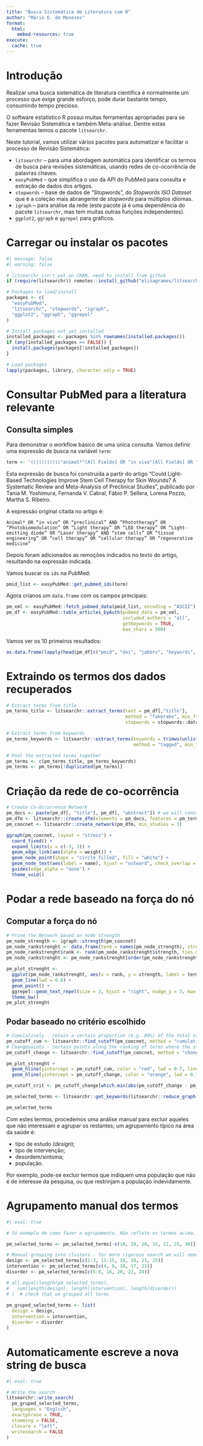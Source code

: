 ```yaml
---
title: "Busca Sistemática de Literatura com R"
author: "Mário O. de Menezes"
format:
  html:
    embed-resources: true
execute: 
  cache: true
---
```




# Introdução

Realizar uma busca sistemática de literatura científica é normalmente um processo que exige grande esforço, pode durar bastante tempo, consumindo tempo precioso.

<!-- dois artigos que apresentam pacotes para isso:
litsearchr: https://besjournals.onlinelibrary.wiley.com/doi/10.1111/2041-210X.13268
METAGEAR: https://besjournals.onlinelibrary.wiley.com/doi/full/10.1111/2041-210X.12472

Acho que devo falar destes dois (e de outros), criando uma boa documentação do processo,
e apresentando ferramentas que podem se complementar. 

Aqui tem uma sequência de lições sobre como usar o litsearchr. 
https://carpentries-incubator.github.io/lc-litsearchr/

A lição 2 é sobre Revisão Sistemática; parece muito interessante.

Outro pacote, citado nessas lições: synthesisr, para importar, organizar e deduplicar citações bibliográficas de múltiplas fontes.


Um pacote que preciso estudar para incorporar nesses processos é o bibliometrix.
Ele parece ter ferramentas muito importantes para Revisão Sistemática também.
-->

O software estatístico R possui muitas ferramentas apropriadas para se fazer Revisão Sistemática e também Meta-análise. Dentre estas ferramentas temos o pacote `litsearchr`.

Neste tutorial, vamos utilizar vários pacotes para automatizar e facilitar o processo de Revisão Sistemática:

* `litsearchr` -- para uma abordagem automática para identificar os termos de busca para revisões sistemáticas, usando redes de co-ocorrência de palavras chaves.
* `easyPubMed` -- que simplifica o uso da API do PubMed para consulta e extração de dados dos artigos.
* `stopwords` -- base de dados de "Stopwords", do _Stopwords ISO Dataset_ que é a coleção mais abrangente de _stopwords_ para múltiplos idiomas.
* `igraph` -- para análise da rede (este pacote já é uma dependência do pacote `litsearchr`, mas tem muitas outras funções independentes).
* `ggplot2`, `ggraph` e `ggrepel` para gráficos.

# Carregar ou instalar os pacotes

```r
#| message: false
#| warning: false

# litsearchr isn't yet on CRAN, need to install from github
if (require(litsearchr)) remotes::install_github("elizagrames/litsearchr", ref = "main")

# Packages to load/install
packages <- c(
  "easyPubMed",
  "litsearchr", "stopwords", "igraph", 
  "ggplot2", "ggraph", "ggrepel"
)

# Install packages not yet installed
installed_packages <- packages %in% rownames(installed.packages())
if (any(installed_packages == FALSE)) {
  install.packages(packages[!installed_packages])
}

# Load packages
lapply(packages, library, character.only = TRUE)
```


# Consultar PubMed para a literatura relevante

## Consulta simples

Para demonstrar o workflow básico de uma única consulta. Vamos definir uma expressão de busca na variável `term`:

```r
term <- '((((((((((("animal*"[All Fields] OR "in vivo"[All Fields] OR "preclinical"[All Fields]) AND "Phototherapy"[All Fields]) OR "Photobiomodulation"[All Fields] OR "Light therapy"[All Fields] OR "LED therapy"[All Fields] OR "Light-emitting diode"[All Fields] OR "Laser therapy"[All Fields]) AND "stem cells"[All Fields]) OR "tissue engineering"[All Fields] OR "cell therapy"[All Fields] OR "cellular therapy"[All Fields] OR "regenerative medicine"[All Fields]) NOT "Review"[Publication Type]) NOT "letter"[Publication Type]) NOT "in vitro techniques"[MeSH Terms]) NOT "clinical trials as topic"[MeSH Terms]) NOT "clinical trial"[Publication Type]) NOT ("veterinary medicine"[MeSH Terms] OR ("veterinary"[All Fields] AND "medicine"[All Fields]) OR "veterinary medicine"[All Fields])) NOT ("veterinary"[MeSH Subheading] OR "veterinary"[All Fields])'
```

Esta expressão de busca foi construída a partir do artigo "Could Light-Based Technologies Improve Stem Cell Therapy for Skin Wounds? A Systematic Review and Meta-Analysis of Preclinical Studies", publicado por Tania M. Yoshimura, Fernanda V. Cabral, Fábio P. Sellera, Lorena Pozzo, Martha S. Ribeiro.

A expressão original citada no artigo é:

```
Animal* OR “in vivo” OR “preclinical” AND “Phototherapy” OR “Photobiomodulation” OR “Light therapy” OR “LED therapy” OR “Light-emitting diode” OR “Laser therapy” AND “stem cells” OR “tissue engineering” OR “cell therapy” OR “cellular therapy” OR “regenerative medicine”
```

Depois foram adicionados as remoções indicados no texto do artigo, resultando na expressão indicada.

Vamos buscar os `ids` na PubMed:

```r
pmid_list <- easyPubMed::get_pubmed_ids(term)
```

Agora crianos um `data.frame` com os campos principais:

```r
pm_xml <- easyPubMed::fetch_pubmed_data(pmid_list, encoding = "ASCII")
pm_df <- easyPubMed::table_articles_byAuth(pubmed_data = pm_xml,
                                           included_authors = "all",
                                           getKeywords = TRUE, 
                                           max_chars = 500)
```

Vamos ver os 10 primeiros resultados:

```r
as.data.frame(lapply(head(pm_df[c("pmid", "doi", "jabbrv", "keywords", "abstract")]), substr, start = 1, stop = 30))

```

# Extraindo os termos dos dados recuperados

```r
# Extract terms from title
pm_terms_title <- litsearchr::extract_terms(text = pm_df[,"title"], 
                                            method = "fakerake", min_freq = 3, min_n = 2,
                                            stopwords = stopwords::data_stopwords_stopwordsiso$en)

# Extract terms from keywords
pm_terms_keywords <- litsearchr::extract_terms(keywords = trimws(unlist(strsplit(pm_df[,"keywords"], ";"))), 
                                               method = "tagged", min_freq = 3, min_n = 1, max_n = 5)

# Pool the extracted terms together
pm_terms <- c(pm_terms_title, pm_terms_keywords)
pm_terms <- pm_terms[!duplicated(pm_terms)]
```


# Criação da rede de co-ocorrência

```r
# Create Co-Occurrence Network
pm_docs <- paste(pm_df[, "title"], pm_df[, "abstract"]) # we will consider title and abstract of each article to represent the article's "content"
pm_dfm <- litsearchr::create_dfm(elements = pm_docs, features = pm_terms) # document-feature matrix
pm_coocnet <- litsearchr::create_network(pm_dfm, min_studies = 3)

ggraph(pm_coocnet, layout = "stress") +
  coord_fixed() +
  expand_limits(x = c(-3, 3)) +
  geom_edge_link(aes(alpha = weight)) +
  geom_node_point(shape = "circle filled", fill = "white") +
  geom_node_text(aes(label = name), hjust = "outward", check_overlap = TRUE) +
  guides(edge_alpha = "none") +
  theme_void()
```


# Podar a rede baseado na força do nó

## Computar a força do nó

```r
# Prune the Network based on node strength
pm_node_strength <- igraph::strength(pm_coocnet)
pm_node_rankstrenght <- data.frame(term = names(pm_node_strength), strength = pm_node_strength, row.names = NULL)
pm_node_rankstrenght$rank <- rank(pm_node_rankstrenght$strength, ties.method = "min")
pm_node_rankstrenght <- pm_node_rankstrenght[order(pm_node_rankstrenght$rank),]

pm_plot_strenght <- 
  ggplot(pm_node_rankstrenght, aes(x = rank, y = strength, label = term)) +
  geom_line(lwd = 0.8) +
  geom_point() +
  ggrepel::geom_text_repel(size = 3, hjust = "right", nudge_y = 3, max.overlaps = 30) +
  theme_bw()
pm_plot_strenght
```


## Podar baseado no critério escolhido

```r
# Cumulatively - retain a certain proportion (e.g. 80%) of the total strength of the network of search terms
pm_cutoff_cum <- litsearchr::find_cutoff(pm_coocnet, method = "cumulative", percent = 0.8)
# Changepoints - certain points along the ranking of terms where the strength of the next strongest term is much greater than that of the previous one
pm_cutoff_change <- litsearchr::find_cutoff(pm_coocnet, method = "changepoint", knot_num = 3)

pm_plot_strenght +
  geom_hline(yintercept = pm_cutoff_cum, color = "red", lwd = 0.7, linetype = "longdash", alpha = 0.6) +
  geom_hline(yintercept = pm_cutoff_change, color = "orange", lwd = 0.7, linetype = "dashed", alpha = 0.6)
```


```r
pm_cutoff_crit <- pm_cutoff_change[which.min(abs(pm_cutoff_change - pm_cutoff_cum))]  # e.g. nearest cutpoint to cumulative criterion (cumulative produces one value, changepoints may be many)

pm_selected_terms <- litsearchr::get_keywords(litsearchr::reduce_graph(pm_coocnet, pm_cutoff_crit))
```


```r
pm_selected_terms
```

Com estes termos, procedemos uma análise manual para excluir aqueles que não interessam e agrupar os restantes; um agrupamento típico na área da saúde é:

* tipo de estudo (_design_);
* tipo de intervenção;
* desordem/sintoma;
* população.

Por exemplo, pode-se excluir termos que indiquem uma população que não é de interesse da pesquisa, ou que restrinjam a população indevidamente.

# Agrupamento manual dos termos

```r
#| eval: true

# Só exemplo de como fazer o agrupamento. Não reflete os termos acima.

pm_selected_terms <- pm_selected_terms[-c(18, 19, 20, 32, 22, 25, 30)] # exclude terms

# Manual grouping into clusters - for more rigorous search we will need a combination of OR and AND operators
design <- pm_selected_terms[c(1:3, 11:15, 18, 19, 23, 25)]
intervention <- pm_selected_terms[c(4, 9, 10, 17, 21)]
disorder <- pm_selected_terms[c(5:8, 16, 20, 22, 24)]

# all.equal(length(pm_selected_terms),
#   sum(length(design), length(intervention), length(disorder))
# )  # check that we grouped all terms
      
pm_gruped_selected_terms <- list(  
  design = design,
  intervention = intervention,
  disorder = disorder
)
```

# Automaticamente escreve a nova string de busca

```r
#| eval: true

# Write the search
litsearchr::write_search(
  pm_gruped_selected_terms,
  languages = "English",
  exactphrase = TRUE,
  stemming = FALSE,
  closure = "left",
  writesearch = FALSE
)
```

